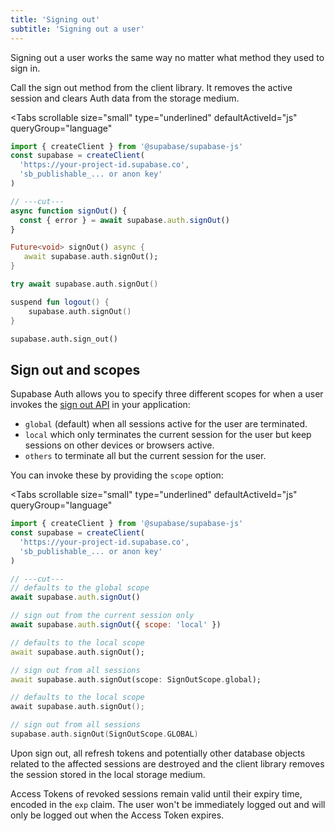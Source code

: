 ```yaml
---
title: 'Signing out'
subtitle: 'Signing out a user'
---
```


Signing out a user works the same way no matter what method they used to sign in.

Call the sign out method from the client library. It removes the active session and clears Auth data from the storage medium.

<Tabs
  scrollable
  size="small"
  type="underlined"
  defaultActiveId="js"
  queryGroup="language"
>
<TabPanel id="js" label="JavaScript">

```js
import { createClient } from '@supabase/supabase-js'
const supabase = createClient(
  'https://your-project-id.supabase.co',
  'sb_publishable_... or anon key'
)

// ---cut---
async function signOut() {
  const { error } = await supabase.auth.signOut()
}
```

</TabPanel>
<TabPanel id="dart" label="Dart">

```dart
Future<void> signOut() async {
   await supabase.auth.signOut();
}
```

</TabPanel>
<TabPanel id="swift" label="Swift">

```swift
try await supabase.auth.signOut()
```

</TabPanel>
<TabPanel id="kotlin" label="Kotlin">

```kotlin
suspend fun logout() {
	supabase.auth.signOut()
}
```

</TabPanel>
<TabPanel id="python" label="Python">

```python
supabase.auth.sign_out()
```

</TabPanel>
</Tabs>

## Sign out and scopes

Supabase Auth allows you to specify three different scopes for when a user invokes the [sign out API](/docs/reference/javascript/auth-signout) in your application:

- `global` (default) when all sessions active for the user are terminated.
- `local` which only terminates the current session for the user but keep sessions on other devices or browsers active.
- `others` to terminate all but the current session for the user.

You can invoke these by providing the `scope` option:

<Tabs
  scrollable
  size="small"
  type="underlined"
  defaultActiveId="js"
  queryGroup="language"
>
<TabPanel id="js" label="JavaScript">

```js
import { createClient } from '@supabase/supabase-js'
const supabase = createClient(
  'https://your-project-id.supabase.co',
  'sb_publishable_... or anon key'
)

// ---cut---
// defaults to the global scope
await supabase.auth.signOut()

// sign out from the current session only
await supabase.auth.signOut({ scope: 'local' })
```

</TabPanel>
<TabPanel id="dart" label="Dart">

```dart
// defaults to the local scope
await supabase.auth.signOut();

// sign out from all sessions
await supabase.auth.signOut(scope: SignOutScope.global);
```

</TabPanel>
<TabPanel id="kotlin" label="Kotlin">

```kotlin
// defaults to the local scope
await supabase.auth.signOut();

// sign out from all sessions
supabase.auth.signOut(SignOutScope.GLOBAL)
```

</TabPanel>
</Tabs>

Upon sign out, all refresh tokens and potentially other database objects related to the affected sessions are destroyed and the client library removes the session stored in the local storage medium.

<Admonition type="caution">

Access Tokens of revoked sessions remain valid until their expiry time, encoded in the `exp` claim. The user won't be immediately logged out and will only be logged out when the Access Token expires.

</Admonition>
